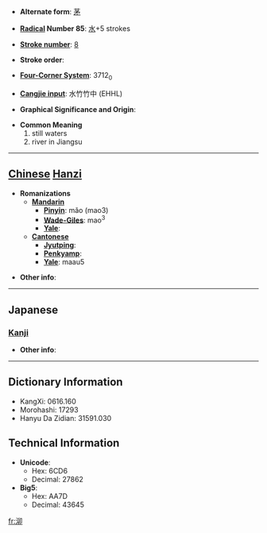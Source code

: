 * '''Alternate form''': [[茅]]

* '''[[Wiktionary:Chinese radical index| Radical]] Number 85''': [[Wiktionary:Chinese radical index 水|水]]+5 strokes

* '''[[Wiktionary:Chinese total strokes index|Stroke number]]''': [[Wiktionary:Chinese total strokes index 8|8]]

* '''Stroke order''': 

* '''[[Wiktionary:Chinese four corner index|Four-Corner System]]''': 3712<sub>0</sub>

* '''[[Wiktionary:Chinese Cangjie index|Cangjie input]]''': 水竹竹中 (EHHL)

* '''Graphical Significance and Origin''': 

* '''Common Meaning'''
*#still waters
*# river in Jiangsu


----

== [[Chinese]] [[Hanzi]] ==

* '''Romanizations'''
** '''[[Mandarin]]'''
*** '''[[Pinyin]]''': mǎo (mao3)
*** '''[[Wade-Giles]]''': mao<sup>3</sup>
*** '''[[Yale]]''': 
** '''[[Cantonese]]'''
*** '''[[Jyutping]]''':
*** '''[[Penkyamp]]''': 
*** '''[[Yale]]''': maau5

* '''Other info''': 

----

==Japanese==
===[[Kanji]]===
{{kanji|on readings=[[ぼう]] (bō), [[みょう]] (myō), [[りゅう]] (ryū), [[ら]] (ra)
|kun readings=
}}

* '''Other info''':  

----

== Dictionary Information ==

* KangXi: 0616.160
* Morohashi: 17293
* Hanyu Da Zidian: 31591.030

== Technical Information ==

* '''Unicode''':
** Hex: 6CD6
** Decimal: 27862
* '''Big5''':
** Hex: AA7D
** Decimal: 43645

[[fr:泖]]